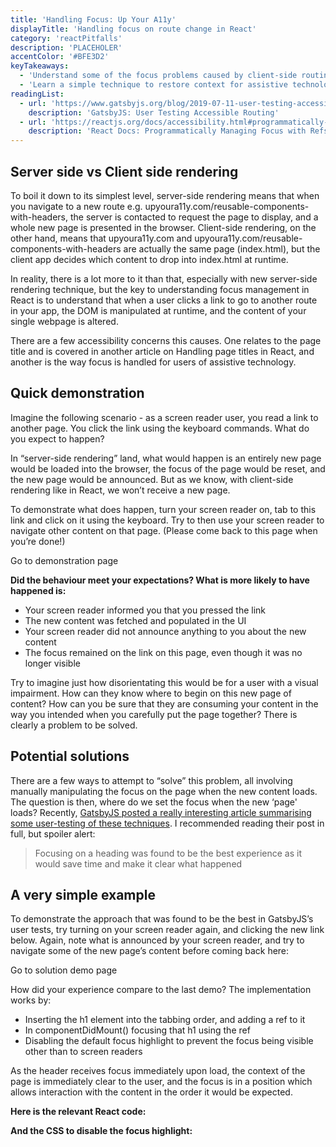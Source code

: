 ```yaml
---
title: 'Handling Focus: Up Your A11y'
displayTitle: 'Handling focus on route change in React'
category: 'reactPitfalls'
description: 'PLACEHOLER'
accentColor: '#BFE3D2'
keyTakeaways:
  - 'Understand some of the focus problems caused by client-side routing'
  - 'Learn a simple technique to restore context for assistive technology users'
readingList:
  - url: 'https://www.gatsbyjs.org/blog/2019-07-11-user-testing-accessible-client-routing/'
    description: 'GatsbyJS: User Testing Accessible Routing'
  - url: 'https://reactjs.org/docs/accessibility.html#programmatically-managing-focus'
    description: 'React Docs: Programmatically Managing Focus with Refs'
---
```


## Server side vs Client side rendering

To boil it down to its simplest level, server-side rendering means that when you navigate to a new route e.g. upyoura11y.com/reusable-components-with-headers, the server is contacted to request the page to display, and a whole new page is presented in the browser. Client-side rendering, on the other hand, means that upyoura11y.com and upyoura11y.com/reusable-components-with-headers are actually the same page (index.html), but the client app decides which content to drop into index.html at runtime.

In reality, there is a lot more to it than that, especially with new server-side rendering technique, but the key to understanding focus management in React is to understand that when a user clicks a link to go to another route in your app, the DOM is manipulated at runtime, and the content of your single webpage is altered.

There are a few accessibility concerns this causes. One relates to the page title and is covered in another article on <Link to="/page-titles">Handling page titles in React</Link>, and another is the way focus is handled for users of assistive technology.

## Quick demonstration

Imagine the following scenario - as a screen reader user, you read a link to another page. You click the link using the keyboard commands. What do you expect to happen?

In “server-side rendering” land, what would happen is an entirely new page would be loaded into the browser, the focus of the page would be reset, and the new page would be announced. But as we know, with client-side rendering like in React, we won’t receive a new page.

To demonstrate what does happen, turn your screen reader on, tab to this link and click on it using the keyboard. Try to then use your screen reader to navigate other content on that page. (Please come back to this page when you’re done!)

<Link to="/handling-focus/page-focus-demo">Go to demonstration page</Link>

**Did the behaviour meet your expectations? What is more likely to have happened is:**

- Your screen reader informed you that you pressed the link
- The new content was fetched and populated in the UI
- Your screen reader did not announce anything to you about the new content
- The focus remained on the link on this page, even though it was no longer visible

Try to imagine just how disorientating this would be for a user with a visual impairment. How can they know where to begin on this new page of content? How can you be sure that they are consuming your content in the way you intended when you carefully put the page together? There is clearly a problem to be solved.

## Potential solutions

There are a few ways to attempt to “solve” this problem, all involving manually manipulating the focus on the page when the new content loads. The question is then, where do we set the focus when the new ‘page' loads? Recently, [GatsbyJS posted a really interesting article summarising some user-testing of these techniques](https://www.gatsbyjs.org/blog/2019-07-11-user-testing-accessible-client-routing/). I recommended reading their post in full, but spoiler alert:

> Focusing on a heading was found to be the best experience as it would save time and make it clear what happened

## A very simple example

To demonstrate the approach that was found to be the best in GatsbyJS’s user tests, try turning on your screen reader again, and clicking the new link below. Again, note what is announced by your screen reader, and try to navigate some of the new page’s content before coming back here:

<Link to="/handling-focus-solution">Go to solution demo page</Link>

How did your experience compare to the last demo? The implementation works by:

- Inserting the h1 element into the tabbing order, and adding a ref to it
- In componentDidMount() focusing that h1 using the ref
- Disabling the default focus highlight to prevent the focus being visible other than to screen readers

As the header receives focus immediately upon load, the context of the page is immediately clear to the user, and the focus is in a position which allows interaction with the content in the order it would be expected.

**Here is the relevant React code:**

<Gist url="https://gist.github.com/aitchiss/c3832fd53916636c488c446445443a8c" />

**And the CSS to disable the focus highlight:**

<Gist url="https://gist.github.com/aitchiss/c8e7fc8980b7d8db5b4c7a1e384e6c2a" />
